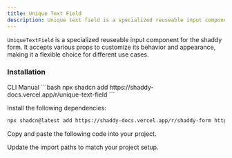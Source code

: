 ```yaml
---
title: Unique Text Field
description: Unique text field is a specialized reuseable input component for shaddy form responsible for collecting unique user input.
---
```


`UniqueTextField` is a specialized reuseable input component for the shaddy form. It accepts various props to customize its behavior and appearance, making it a flexible choice for different use cases.

<ComponentPreview name="unique-text-field-example"/>

### Installation

<CodeTabs>

<TabsList>
  <TabsTrigger value="cli">CLI</TabsTrigger>
  <TabsTrigger value="manual">Manual</TabsTrigger>
</TabsList>

<TabsContent value="cli">
```bash
npx shadcn add https://shaddy-docs.vercel.app/r/unique-text-field 
```

</TabsContent>

<TabsContent value="manual">

<Steps>

<Step>Install the following dependencies:</Step>

```bash
npx shadcn@latest add https://shaddy-docs.vercel.app/r/shaddy-form https://shaddy-docs.vercel.app/r/use-debounce
```

<Step>Copy and paste the following code into your project.</Step>

<ComponentSource name="unique-text-field" />

<Step>Update the import paths to match your project setup.</Step>

</Steps>

</TabsContent>

</CodeTabs>

